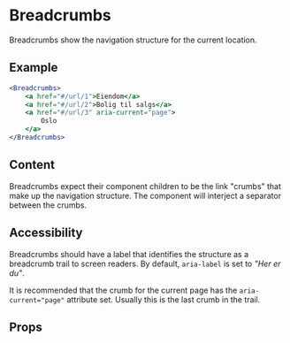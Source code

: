 
# Breadcrumbs

Breadcrumbs show the navigation structure for the current location.

## Example

```jsx example
<Breadcrumbs>
    <a href="#/url/1">Eiendom</a>
    <a href="#/url/2">Bolig til salgs</a>
    <a href="#/url/3" aria-current="page">
        Oslo
    </a>
</Breadcrumbs>
```

## Content

Breadcrumbs expect their component children to be the link "crumbs" that make up
the navigation structure. The component will interject a separator between the
crumbs.

## Accessibility

Breadcrumbs should have a label that identifies the structure as a breadcrumb
trail to screen readers. By default, `aria-label` is set to <em>"Her er
du"</em>.

It is recommended that the crumb for the current page has the
`aria-current="page"` attribute set. Usually this is the last crumb in the
trail.

## Props

```props packages/breadcrumbs/src/component.tsx

```
